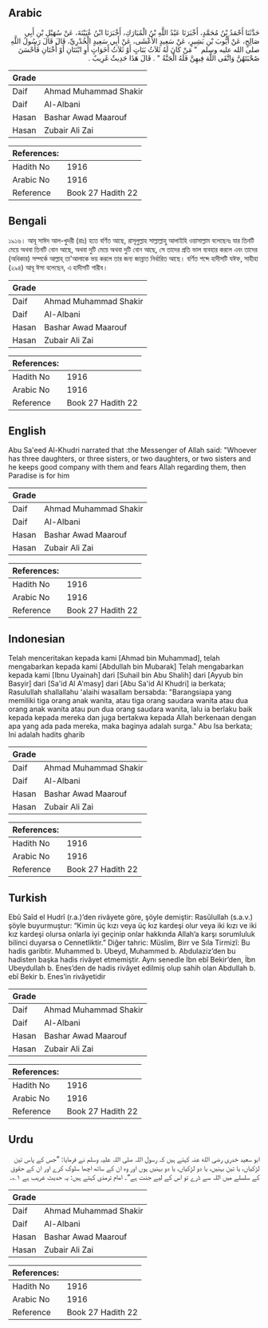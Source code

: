 ## Arabic


<div dir="rtl" lang="ar" style={{fontSize:'larger',backgroundColor:'#f8f9fa',padding:20}}>
حَدَّثَنَا أَحْمَدُ بْنُ مُحَمَّدٍ، أَخْبَرَنَا عَبْدُ اللَّهِ بْنُ الْمُبَارَكِ، أَخْبَرَنَا ابْنُ عُيَيْنَةَ، عَنْ سُهَيْلِ بْنِ أَبِي صَالِحٍ، عَنْ أَيُّوبَ بْنِ بَشِيرٍ، عَنْ سَعِيدٍ الأَعْشَى، عَنْ أَبِي سَعِيدٍ الْخُدْرِيِّ، قَالَ قَالَ رَسُولُ اللَّهِ صلى الله عليه وسلم ‏ "‏ مَنْ كَانَ لَهُ ثَلاَثُ بَنَاتٍ أَوْ ثَلاَثُ أَخَوَاتٍ أَوِ ابْنَتَانِ أَوْ أُخْتَانِ فَأَحْسَنَ صُحْبَتَهُنَّ وَاتَّقَى اللَّهَ فِيهِنَّ فَلَهُ الْجَنَّةُ ‏"‏ ‏.‏ قَالَ هَذَا حَدِيثٌ غَرِيبٌ ‏.‏
</div>
<div style={{backgroundColor:'#f8f9fa',padding:20, marginBottom: 10}}><table> <thead> <tr> <th>Grade</th> <th></th> </tr> </thead> <tbody> <tr><td>Daif</td><td>Ahmad Muhammad Shakir</td></tr><tr><td>Daif</td><td>Al-Albani</td></tr><tr><td>Hasan</td><td>Bashar Awad Maarouf</td></tr><tr><td>Hasan</td><td>Zubair Ali Zai</td></tr></tbody></table><table> <thead> <tr> <th>References:</th> <th></th> </tr> </thead> <tbody><tr><td>Hadith No</td><td>1916</td></tr><tr><td>Arabic No</td><td>1916</td></tr><tr><td>Reference</td><td>Book 27 Hadith 22</td></tr></tbody></table></div>

## Bengali


<div dir="ltr" lang="bn" style={{fontSize:'larger',backgroundColor:'#f8f9fa',padding:20}}>
১৯১৬। আবূ সাঈদ আল-খুদরী (রাঃ) হতে বর্ণিত আছে, রাসূলুল্লাহ সাল্লাল্লাহু আলাইহি ওয়াসাল্লাম বলেছেনঃ যার তিনটি মেয়ে অথবা তিনটি বোন আছে, অথবা দুটি মেয়ে অথবা দুটি বোন আছে, সে তাদের প্রতি ভাল ব্যবহার করলে এবং তাদের (অধিকার) সম্পর্কে আল্লাহ্ তা'আলাকে ভয় করলে তার জন্য জান্নাত নির্ধারিত আছে। বর্ণিত শব্দে হাদীসটি যঈফ, সাহীহা (২৯৪) আবূ ঈসা বলেছেন, এ হাদীসটি গারীব।
</div>
<div style={{backgroundColor:'#f8f9fa',padding:20, marginBottom: 10}}><table> <thead> <tr> <th>Grade</th> <th></th> </tr> </thead> <tbody> <tr><td>Daif</td><td>Ahmad Muhammad Shakir</td></tr><tr><td>Daif</td><td>Al-Albani</td></tr><tr><td>Hasan</td><td>Bashar Awad Maarouf</td></tr><tr><td>Hasan</td><td>Zubair Ali Zai</td></tr></tbody></table><table> <thead> <tr> <th>References:</th> <th></th> </tr> </thead> <tbody><tr><td>Hadith No</td><td>1916</td></tr><tr><td>Arabic No</td><td>1916</td></tr><tr><td>Reference</td><td>Book 27 Hadith 22</td></tr></tbody></table></div>

## English


<div dir="ltr" lang="en" style={{fontSize:'larger',backgroundColor:'#f8f9fa',padding:20}}>
Abu Sa'eed Al-Khudri narrated that :the Messenger of Allah said: "Whoever has three daughters, or three sisters, or two daughters, or two sisters and he keeps good company with them and fears Allah regarding them, then Paradise is for him
</div>
<div style={{backgroundColor:'#f8f9fa',padding:20, marginBottom: 10}}><table> <thead> <tr> <th>Grade</th> <th></th> </tr> </thead> <tbody> <tr><td>Daif</td><td>Ahmad Muhammad Shakir</td></tr><tr><td>Daif</td><td>Al-Albani</td></tr><tr><td>Hasan</td><td>Bashar Awad Maarouf</td></tr><tr><td>Hasan</td><td>Zubair Ali Zai</td></tr></tbody></table><table> <thead> <tr> <th>References:</th> <th></th> </tr> </thead> <tbody><tr><td>Hadith No</td><td>1916</td></tr><tr><td>Arabic No</td><td>1916</td></tr><tr><td>Reference</td><td>Book 27 Hadith 22</td></tr></tbody></table></div>

## Indonesian


<div dir="ltr" lang="id" style={{fontSize:'larger',backgroundColor:'#f8f9fa',padding:20}}>
Telah menceritakan kepada kami [Ahmad bin Muhammad], telah mengabarkan kepada kami [Abdullah bin Mubarak] Telah mengabarkan kepada kami [Ibnu Uyainah] dari [Suhail bin Abu Shalih] dari [Ayyub bin Basyir] dari [Sa'id Al A'masy] dari [Abu Sa'id Al Khudri] ia berkata; Rasulullah shallallahu 'alaihi wasallam bersabda: "Barangsiapa yang memiliki tiga orang anak wanita, atau tiga orang saudara wanita atau dua orang anak wanita atau pun dua orang saudara wanita, lalu ia berlaku baik kepada kepada mereka dan juga bertakwa kepada Allah berkenaan dengan apa yang ada pada mereka, maka baginya adalah surga." Abu Isa berkata; Ini adalah hadits gharib
</div>
<div style={{backgroundColor:'#f8f9fa',padding:20, marginBottom: 10}}><table> <thead> <tr> <th>Grade</th> <th></th> </tr> </thead> <tbody> <tr><td>Daif</td><td>Ahmad Muhammad Shakir</td></tr><tr><td>Daif</td><td>Al-Albani</td></tr><tr><td>Hasan</td><td>Bashar Awad Maarouf</td></tr><tr><td>Hasan</td><td>Zubair Ali Zai</td></tr></tbody></table><table> <thead> <tr> <th>References:</th> <th></th> </tr> </thead> <tbody><tr><td>Hadith No</td><td>1916</td></tr><tr><td>Arabic No</td><td>1916</td></tr><tr><td>Reference</td><td>Book 27 Hadith 22</td></tr></tbody></table></div>

## Turkish


<div dir="ltr" lang="tr" style={{fontSize:'larger',backgroundColor:'#f8f9fa',padding:20}}>
Ebû Saîd el Hudrî (r.a.)’den rivâyete göre, şöyle demiştir: Rasûlullah (s.a.v.) şöyle buyurmuştur: “Kimin üç kızı veya üç kız kardeşi olur veya iki kızı ve iki kız kardeşi olursa onlarla iyi geçinip onlar hakkında Allah’a karşı sorumluluk bilinci duyarsa o Cennetliktir.” Diğer tahric: Müslim, Birr ve Sıla Tirmizî: Bu hadis garibtir. Muhammed b. Ubeyd, Muhammed b. Abdulaziz’den bu hadisten başka hadis rivâyet etmemiştir. Aynı senedle İbn ebî Bekir’den, İbn Ubeydullah b. Enes’den de hadis rivâyet edilmiş olup sahih olan Abdullah b. ebî Bekir b. Enes’in rivâyetidir
</div>
<div style={{backgroundColor:'#f8f9fa',padding:20, marginBottom: 10}}><table> <thead> <tr> <th>Grade</th> <th></th> </tr> </thead> <tbody> <tr><td>Daif</td><td>Ahmad Muhammad Shakir</td></tr><tr><td>Daif</td><td>Al-Albani</td></tr><tr><td>Hasan</td><td>Bashar Awad Maarouf</td></tr><tr><td>Hasan</td><td>Zubair Ali Zai</td></tr></tbody></table><table> <thead> <tr> <th>References:</th> <th></th> </tr> </thead> <tbody><tr><td>Hadith No</td><td>1916</td></tr><tr><td>Arabic No</td><td>1916</td></tr><tr><td>Reference</td><td>Book 27 Hadith 22</td></tr></tbody></table></div>

## Urdu


<div dir="rtl" lang="ur" style={{fontSize:'larger',backgroundColor:'#f8f9fa',padding:20}}>
ابو سعید خدری رضی الله عنہ کہتے ہیں کہ رسول اللہ صلی اللہ علیہ وسلم نے فرمایا: ”جس کے پاس تین لڑکیاں، یا تین بہنیں، یا دو لڑکیاں، یا دو بہنیں ہوں اور وہ ان کے ساتھ اچھا سلوک کرے اور ان کے حقوق کے سلسلے میں اللہ سے ڈرے تو اس کے لیے جنت ہے“۔ امام ترمذی کہتے ہیں: یہ حدیث غریب ہے ۱؎۔
</div>
<div style={{backgroundColor:'#f8f9fa',padding:20, marginBottom: 10}}><table> <thead> <tr> <th>Grade</th> <th></th> </tr> </thead> <tbody> <tr><td>Daif</td><td>Ahmad Muhammad Shakir</td></tr><tr><td>Daif</td><td>Al-Albani</td></tr><tr><td>Hasan</td><td>Bashar Awad Maarouf</td></tr><tr><td>Hasan</td><td>Zubair Ali Zai</td></tr></tbody></table><table> <thead> <tr> <th>References:</th> <th></th> </tr> </thead> <tbody><tr><td>Hadith No</td><td>1916</td></tr><tr><td>Arabic No</td><td>1916</td></tr><tr><td>Reference</td><td>Book 27 Hadith 22</td></tr></tbody></table></div>